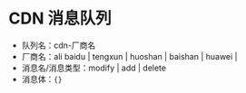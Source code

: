 # CDN 消息队列

- 队列名：cdn-厂商名
- 厂商名：ali baidu | tengxun | huoshan | baishan | huawei |
- 消息名/消息类型：modify | add | delete
- 消息体：`{}`
